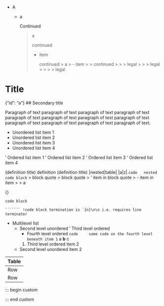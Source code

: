 - A
  - a

    Continued

    > a
    >
    > continued
    > - item
    >
    >   continued
    >   > a
    >   > - item
    >   >
    >   >   continued
    >   >
    >   > > legal
    >   > > > legal
    >   > > > > legal

# Title

{"id": "a"}
## Secondary title

Paragraph of text paragraph of text paragraph of text paragraph of text paragraph of text paragraph of text
paragraph of text paragraph of text paragraph of text paragraph of text paragraph of text paragraph of text.

- Unordered list item 1
- Unordered list item 2
- Unordered list item 3
- Unordered list item 4

' Ordered list item 1
' Ordered list item 2
' Ordered list item 3
' Ordered list item 4

(definition title)
  definition
(definition title)
  |nested|table|
  |a|z|
  ```code
  nested code block
  ```
  > block quote
  > block quote
  > ' item in block quote
  >   - item in item
  >     > a

{}
`````code
code block

``````` !code block termination is `{n}\n\n i.e. requires line terminator

`````

- Multilevel list
  - Second level unordered
    ' Third level ordered
      - Fourth level ordered
        ```code
        some code on the fourth level beneath item 1
        ```
        a **b** c
    1. Third level ordered item 2
  - Second level unordered item 2

|Table|Heading|Cells|
|---|
|Row|1|Cells|
|Row|2|Cells|

::: begin custom

::: end custom
